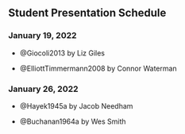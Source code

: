 ## Student Presentation Schedule {-}

\vspace{5mm}

### January 19, 2022 {-}

- @Giocoli2013 by Liz Giles

- @ElliottTimmermann2008 by Connor Waterman

\vspace{5mm}

### January 26, 2022 {-}

- @Hayek1945a by Jacob Needham

- @Buchanan1964a by Wes Smith

\pagebreak